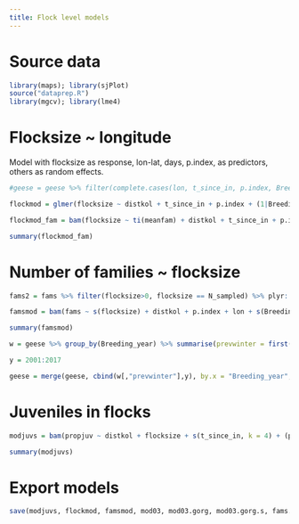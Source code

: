```yaml
---
title: Flock level models
---
```


# Source data

```r
library(maps); library(sjPlot)
source("dataprep.R")
library(mgcv); library(lme4)
```

# Flocksize ~ longitude

Model with flocksize as response, lon-lat, days, p.index, as predictors, others as random effects.

```r
#geese = geese %>% filter(complete.cases(lon, t_since_in, p.index, Breeding_year, Observer, Food_type))

flockmod = glmer(flocksize ~ distkol + t_since_in + p.index + (1|Breeding_year) + (1|Observer) + (1|Food_type), data = geese, family = poisson)

flockmod_fam = bam(flocksize ~ ti(meanfam) + distkol + t_since_in + p.index + ti(fams) + ti(meanfam, fams) + s(Breeding_year, bs = "re") + s(Observer, bs = "re") + s(Food_type, bs = "re"), family = "poisson", data = fams)

```

```r
summary(flockmod_fam)
```

# Number of families ~ flocksize

```r
fams2 = fams %>% filter(flocksize>0, flocksize == N_sampled) %>% plyr::mutate(propjuv = propjuv/100)

famsmod = bam(fams ~ s(flocksize) + distkol + p.index + lon + s(Breeding_year, bs = "re") + s(Observer, bs = "re") + s(Food_type, bs = "re"), data = fams2, family = poisson)
```

```r
summary(famsmod)
```

```r
w = geese %>% group_by(Breeding_year) %>% summarise(prevwinter = first(durwinter))

y = 2001:2017

geese = merge(geese, cbind(w[,"prevwinter"],y), by.x = "Breeding_year", by.y = "y", all.x = T)

```


# Juveniles in flocks

```r

modjuvs = bam(propjuv ~ distkol + flocksize + s(t_since_in, k = 4) + (p.index) + s(Breeding_year, bs = "re") + s(Observer, bs = "re") + s(Food_type, bs = "re"), family = binomial, data = geese)

```

```r
summary(modjuvs)
```


# Export models

```r
save(modjuvs, flockmod, famsmod, mod03, mod03.gorg, mod03.gorg.s, fams.expand.sub, fams.expand, file = "goosemods_pres.RData")
```
